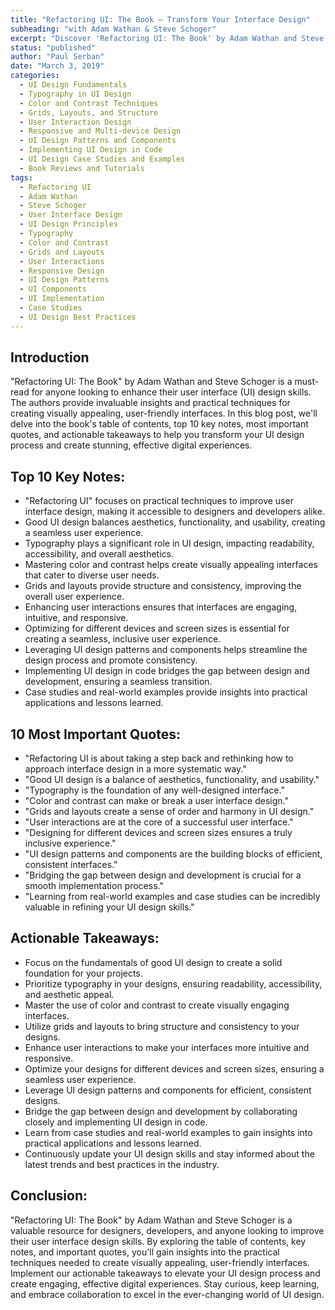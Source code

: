```yaml
---
title: "Refactoring UI: The Book – Transform Your Interface Design"
subheading: "with Adam Wathan & Steve Schoger"
excerpt: "Discover 'Refactoring UI: The Book' by Adam Wathan and Steve Schoger, a comprehensive guide to elevating your interface design skills. Explore the table of contents, key notes, quotes, and actionable takeaways."
status: "published"
author: "Paul Serban"
date: "March 3, 2019"
categories:
  - UI Design Fundamentals
  - Typography in UI Design
  - Color and Contrast Techniques
  - Grids, Layouts, and Structure
  - User Interaction Design
  - Responsive and Multi-device Design
  - UI Design Patterns and Components
  - Implementing UI Design in Code
  - UI Design Case Studies and Examples
  - Book Reviews and Tutorials
tags:
  - Refactoring UI
  - Adam Wathan
  - Steve Schoger
  - User Interface Design
  - UI Design Principles
  - Typography
  - Color and Contrast
  - Grids and Layouts
  - User Interactions
  - Responsive Design
  - UI Design Patterns
  - UI Components
  - UI Implementation
  - Case Studies
  - UI Design Best Practices
---
```


## Introduction

"Refactoring UI: The Book" by Adam Wathan and Steve Schoger is a must-read for anyone looking to enhance their user interface (UI) design skills. The authors provide invaluable insights and practical techniques for creating visually appealing, user-friendly interfaces. In this blog post, we'll delve into the book's table of contents, top 10 key notes, most important quotes, and actionable takeaways to help you transform your UI design process and create stunning, effective digital experiences.

## Top 10 Key Notes:

-   "Refactoring UI" focuses on practical techniques to improve user interface design, making it accessible to designers and developers alike.
-   Good UI design balances aesthetics, functionality, and usability, creating a seamless user experience.
-   Typography plays a significant role in UI design, impacting readability, accessibility, and overall aesthetics.
-   Mastering color and contrast helps create visually appealing interfaces that cater to diverse user needs.
-   Grids and layouts provide structure and consistency, improving the overall user experience.
-   Enhancing user interactions ensures that interfaces are engaging, intuitive, and responsive.
-   Optimizing for different devices and screen sizes is essential for creating a seamless, inclusive user experience.
-   Leveraging UI design patterns and components helps streamline the design process and promote consistency.
-   Implementing UI design in code bridges the gap between design and development, ensuring a seamless transition.
-   Case studies and real-world examples provide insights into practical applications and lessons learned.

## 10 Most Important Quotes:

-   "Refactoring UI is about taking a step back and rethinking how to approach interface design in a more systematic way."
-   "Good UI design is a balance of aesthetics, functionality, and usability."
-   "Typography is the foundation of any well-designed interface."
-   "Color and contrast can make or break a user interface design."
-   "Grids and layouts create a sense of order and harmony in UI design."
-   "User interactions are at the core of a successful user interface."
-   "Designing for different devices and screen sizes ensures a truly inclusive experience."
-   "UI design patterns and components are the building blocks of efficient, consistent interfaces."
-   "Bridging the gap between design and development is crucial for a smooth implementation process."
-   "Learning from real-world examples and case studies can be incredibly valuable in refining your UI design skills."

## Actionable Takeaways:

-   Focus on the fundamentals of good UI design to create a solid foundation for your projects.
-   Prioritize typography in your designs, ensuring readability, accessibility, and aesthetic appeal.
-   Master the use of color and contrast to create visually engaging interfaces.
-   Utilize grids and layouts to bring structure and consistency to your designs.
-   Enhance user interactions to make your interfaces more intuitive and responsive.
-   Optimize your designs for different devices and screen sizes, ensuring a seamless user experience.
-   Leverage UI design patterns and components for efficient, consistent designs.
-   Bridge the gap between design and development by collaborating closely and implementing UI design in code.
-   Learn from case studies and real-world examples to gain insights into practical applications and lessons learned.
-   Continuously update your UI design skills and stay informed about the latest trends and best practices in the industry.

## Conclusion:

"Refactoring UI: The Book" by Adam Wathan and Steve Schoger is a valuable resource for designers, developers, and anyone looking to improve their user interface design skills. By exploring the table of contents, key notes, and important quotes, you'll gain insights into the practical techniques needed to create visually appealing, user-friendly interfaces. Implement our actionable takeaways to elevate your UI design process and create engaging, effective digital experiences. Stay curious, keep learning, and embrace collaboration to excel in the ever-changing world of UI design.
